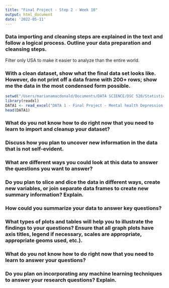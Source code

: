 ```yaml
---
title: "Final Project - Step 2 - Week 10"
output: html_document
date: '2022-05-11'
---
```



### Data importing and cleaning steps are explained in the text and follow a logical process.  Outline your data preparation and cleansing steps.

Filter only USA to make it easier to analyze than the entire world.




### With a clean dataset, show what the final data set looks like. However, do not print off a data frame with 200+ rows; show me the data in the most condensed form possible.

```r
setwd("/Users/marianamacdonald/Documents/DATA SCIENCE/DSC 520/Statistics R/Week 2/dsc520")
library(readxl)
DATA1 <- read_excel("DATA 1 - Final Project - Mental health Depression disorder Data.xlsx")
head(DATA1)
```


### What do you not know how to do right now that you need to learn to import and cleanup your dataset?



### Discuss how you plan to uncover new information in the data that is not self-evident.




### What are different ways you could look at this data to answer the questions you want to answer?



### Do you plan to slice and dice the data in different ways, create new variables, or join separate data frames to create new summary information? Explain.




### How could you summarize your data to answer key questions?




### What types of plots and tables will help you to illustrate the findings to your questions? Ensure that all graph plots have axis titles, legend if necessary, scales are appropriate, appropriate geoms used, etc.).





### What do you not know how to do right now that you need to learn to answer your questions?




### Do you plan on incorporating any machine learning techniques to answer your research questions? Explain.




